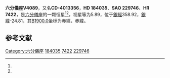 {{Starbox begin
| name = 六分儀座V4089
}}
{{Starbox observe
| epoch = [[J2000.0|J2000.0]]
| constell = [[六分儀座|六分儀座]]<ref name=SIMBAD>{{cite web
 | url=http://simbad.u-strasbg.fr/simbad/sim-id?Ident=HR+7422
 | title =Pulsating variable Star
 | publisher=Centre de Données astronomiques de Strasbourg
 | work=SIMBAD
 | accessdate=2012-07-13}}</ref><ref name=DATA>{{cite web
 | url=http://vizier.u-strasbg.fr/viz-bin/VizieR-5?-out.add=.&-source=5050&-corr=PK=HR&-out.max=9999&HR=7422
 | title=VizieR Detailed Page
 | accessdate=2012-07-13
 | archive-date=2016-03-04
 | archive-url=https://web.archive.org/web/20160304202450/http://vizier.u-strasbg.fr/viz-bin/VizieR-5?-out.add=.&-source=5050&-corr=PK=HR&-out.max=9999&HR=7422
 | dead-url=no
 }}</ref>
| 星官 = 
| ra = {{RA|19|34|8.5}}<ref name=SIMBAD /><ref name=DATA />
| dec = {{DEC|-40|2|5}}<ref name=SIMBAD /><ref name=DATA />
| appmag_v = 5.89<ref name=SIMBAD /><ref name=DATA />
}}
{{Starbox character
| class = A3III<ref name=SIMBAD /><ref name=DATA />
| b-v = 0.09<ref name=SIMBAD /><ref name=DATA />
| u-b = <ref name=SIMBAD /><ref name=DATA />
| r-i = <ref name=SIMBAD /><ref name=DATA />
| variable = 
}}
{{Starbox astrometry
| radial_v = 
| prop_mo_ra = 12
| parallax = 
| p_error = 
}}
{{Starbox catalog
| names =CD-4013356，[[SAO星表|SAO]] 229746，[[HD星表|HD]] 184035，[[HR星表|HR]] 7422}}
{{Starbox reference |Simbad=HR+7422}}
{{Starbox end}}

'''六分儀座V4089'''，又名'''CD-4013356'''，'''HD 184035'''、'''SAO 229746'''、'''HR 7422'''，是[[六分儀座|六分儀座]]的一颗恒星<ref name=SIMBAD /><ref name=DATA />，视星等为5.89，位于[[銀道座標系|銀經]]358.92，[[銀道座標系|銀緯]]-24.81，其[[B1900.0|B1900.0]]坐标为赤經{{RA|19|27|17}}，赤緯{{DEC|-40|-24.81|58}}。

== 参考文献 ==
{{reflist}}

{{六分仪座恒星}}

[[Category:六分儀座|Category:六分儀座]]
[[Category:HD和HDE天體|184035]]
[[Category:HR天體|7422]]
[[Category:SAO天體|229746]]


{{star-stub}}